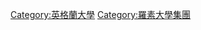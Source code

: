 {{cat more|艾希特大學}}
{{Commonscat|University of Exeter}}

[[Category:英格蘭大學|Category:英格蘭大學]]
[[Category:羅素大學集團|Category:羅素大學集團]]